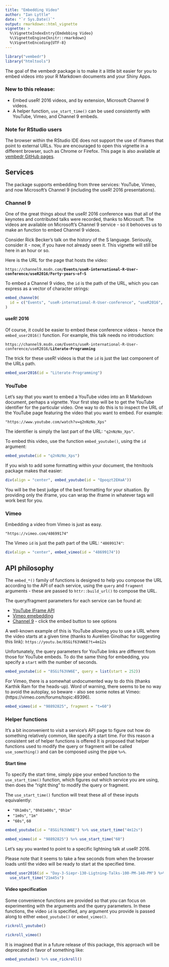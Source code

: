```yaml
---
title: "Embedding Video"
author: "Ian Lyttle"
date: "`r Sys.Date()`"
output: rmarkdown::html_vignette
vignette: >
  %\VignetteIndexEntry{Emdebbing Video}
  %\VignetteEngine{knitr::rmarkdown}
  %\VignetteEncoding{UTF-8}
---
```


```r
library("vembedr")
library("htmltools")
```

The goal of the vembedr package is to make it a little bit easier for you to embed videos into your R Markdown documents and your Shiny Apps. 

### New to this release:

* Embed useR! 2016 videos, and by extension, Microsoft Channel 9 videos.
* A helper function, `use_start_time()` can be used consistently with YouTube, Vimeo, and Channel 9 embeds.

### Note for RStudio users

The browser within the RStudio IDE does not support the use of iframes that point to external URLs. You are encouraged to open this vignette in a different browser, such as Chrome or Firefox. This page is also available at [vembedr GitHub pages](http://ijlyttle.github.io/vembedr/).

## Services

The package supports embedding from three services: YouTube, Vimeo, and now Microsoft's Channel 9 (including the useR! 2016 presentations). 

### Channel 9 

One of the great things about the useR! 2016 conference was that all of the keynotes and contributed talks were recorded, thanks to Microsoft. The videos are available on Microsoft's Channel 9 service - so it behooves us to make an function to embed Channel 9 videos.

Consider Rick Becker's talk on the history of the S language. Seriously, consider it - now, if you have not already seen it. This vignette will still be here in an hour or so.

Here is the URL for the page that hosts the video:

`https://channel9.msdn.com/`**`Events/useR-international-R-User-conference/useR2016/Forty-years-of-S`**

To embed a Channel 9 video, the `id` is the path of the URL, which you can express as a vector of character strings:

```r
embed_channel9(
  id = c("Events", "useR-international-R-User-conference", "useR2016", "Forty-years-of-S")
)
```

#### useR! 2016

Of course, it could be easier to embed these conference videos - hence the `embed_user2016()` function. For example, this talk needs no introduction:

`https://channel9.msdn.com/Events/useR-international-R-User-conference/useR2016/`**`Literate-Programming`**

The trick for these useR! videos is that the `id` is just the last component of the URLs path.

```r
embed_user2016(id = "Literate-Programming")
```

### YouTube

Let's say that you want to embed a YouTube video into an R Markdown document, perhaps a vignette. Your first step will be to get the YouTube identifier for the particular video. One way to do this is to inspect the URL of the YouTube page featuring the video that you want to embed. For example:

```
"https://www.youtube.com/watch?v=q2nNzNo_Xps"
```

The identifier is simply the last part of the URL: `"q2nNzNo_Xps"`.

To embed this video, use the function `embed_youtube()`, using the `id` argument:

```r
embed_youtube(id = "q2nNzNo_Xps")
```

If you wish to add some formatting within your document, the htmltools package makes that easier:

```r
div(align = "center", embed_youtube(id = "Qpoqzt2EHaA"))
```

You will be the best judge of the best formatting for your situation. By providing only the iframe, you can wrap the iframe in whatever tags will work best for you.

### Vimeo

Embedding a video from Vimeo is just as easy. 

```
"https://vimeo.com/48699174"
```

The Vimeo `id` is just the path part of the URL: `"48699174"`:

```r
div(align = "center", embed_vimeo(id = "48699174"))
```

## API philosophy

The `embed_*()` family of functions is designed to help you compose the URL according to the API of each service, using the `query` and `fragment` arguments - these are passed to `httr::build_url()` to compose the URL.

The query/fragment parameters for each service can be found at:

- [YouTube IFrame API](https://developers.google.com/youtube/player_parameters)
- [Vimeo emebedding](https://developer.vimeo.com/player/embedding)
- [Channel 9](https://channel9.msdn.com/Events/useR-international-R-User-conference/useR2016/Forty-years-of-S) - click the embed button to see options

A well-known example of this is YouTube allowing you to use a URL where the video starts at a given time (thanks to Aurélien Ginolhac for suggesting this link): `https://youtu.be/8SGif63VW6E?t=4m12s`

Unfortunately, the query parameters for YouTube links are different from those for YouTube embeds. To do the same thing for embedding, you specify a `start` with the number of seconds.

```r
embed_youtube(id = "8SGif63VW6E", query = list(start = 252))
```

For Vimeo, there is a somewhat undocumented way to do this (thanks Karthik Ram for the heads-up). Word of warning, there seems to be no way to avoid the autoplay, so beware - also see some notes at Vimeo: (https://vimeo.com/forums/topic:49396).

```r
embed_vimeo(id = "98892825", fragment = "t=60")
```

### Helper functions

It's a bit inconvenient to visit a service's API page to figure out how do something relatively common, like specify a start time. For this reason a consistent set of helper functions is offered It is proposed that helper functions used to modify the query or fragment will be called `use_something()` and can be composed using the pipe `%>%`.

#### Start time

To specify the start time, simply pipe your embed function to the `use_start_time()` function, which figures out which service you are using, then does the "right thing" to modify the query or fragment. 

The `use_start_time()` function will treat these all of these inputs equivalently:

* `"0h1m0s"`, `"0h01m00s"`, `"0h1m"`
* `"1m0s"`, `"1m"`
* `"60s"`, `60`

```r
embed_youtube(id = "8SGif63VW6E") %>% use_start_time("4m12s")
```

```r
embed_vimeo(id = "98892825") %>% use_start_time("60")
```

Let's say you wanted to point to a specific lightning talk at useR! 2016. 

Please note that it seems to take a few seconds from when the browser loads until the video will be ready to start at the specified time.

```r
embed_user2016(id = "Day-3-Siepr-130-Ligtning-Talks-100-PM-140-PM") %>% 
  use_start_time("21m45s")
```

#### Video specification

Some convenience functions are provided so that you can focus on experimenting with the arguments and the query parameters. In these functions, the video `id` is specified, any argument you provide is passed along to either `embed_youtube()` or `embed_vimeo()`.

```r
rickroll_youtube()
```

```r
rickroll_vimeo()
```

It is imagined that in a future release of this package, this approach will be deprecated in favor of something like:

```r
embed_youtube() %>% use_rickroll()
```
